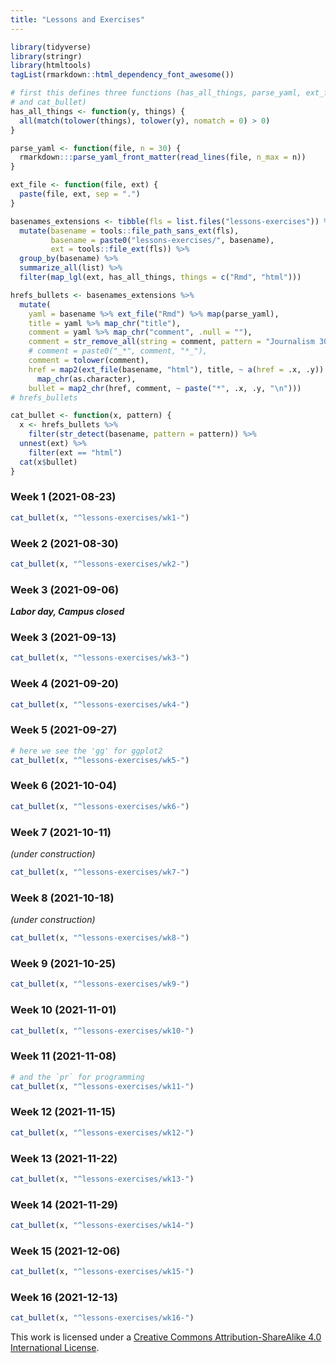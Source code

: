 ```yaml
---
title: "Lessons and Exercises"
---
```


```r
library(tidyverse)
library(stringr)
library(htmltools)
tagList(rmarkdown::html_dependency_font_awesome())
```

```r
# first this defines three functions (has_all_things, parse_yaml, ext_file,  
# and cat_bullet)
has_all_things <- function(y, things) {
  all(match(tolower(things), tolower(y), nomatch = 0) > 0)
}

parse_yaml <- function(file, n = 30) {
  rmarkdown:::parse_yaml_front_matter(read_lines(file, n_max = n))
}

ext_file <- function(file, ext) {
  paste(file, ext, sep = ".")
}
```

```r
basenames_extensions <- tibble(fls = list.files("lessons-exercises")) %>%
  mutate(basename = tools::file_path_sans_ext(fls),
         basename = paste0("lessons-exercises/", basename),
         ext = tools::file_ext(fls)) %>% 
  group_by(basename) %>% 
  summarize_all(list) %>% 
  filter(map_lgl(ext, has_all_things, things = c("Rmd", "html")))

hrefs_bullets <- basenames_extensions %>% 
  mutate(
    yaml = basename %>% ext_file("Rmd") %>% map(parse_yaml),
    title = yaml %>% map_chr("title"),
    comment = yaml %>% map_chr("comment", .null = ""),
    comment = str_remove_all(string = comment, pattern = "Journalism 303: "),
    # comment = paste0("_*", comment, "*_"),
    comment = tolower(comment),
    href = map2(ext_file(basename, "html"), title, ~ a(href = .x, .y)) %>%
      map_chr(as.character),
    bullet = map2_chr(href, comment, ~ paste("*", .x, .y, "\n")))
# hrefs_bullets
```

```r
cat_bullet <- function(x, pattern) {
  x <- hrefs_bullets %>% 
    filter(str_detect(basename, pattern = pattern)) %>%
  unnest(ext) %>%
    filter(ext == "html")
  cat(x$bullet)
}
```


### Week 1 (2021-08-23)

```r
cat_bullet(x, "^lessons-exercises/wk1-")
```


### Week 2 (2021-08-30)

```r
cat_bullet(x, "^lessons-exercises/wk2-")
```

### Week 3 (2021-09-06)

***Labor day, Campus closed***

### Week 3 (2021-09-13)

```r
cat_bullet(x, "^lessons-exercises/wk3-")
```

### Week 4 (2021-09-20)

```r
cat_bullet(x, "^lessons-exercises/wk4-")
```

### Week 5 (2021-09-27)

```r
# here we see the 'gg' for ggplot2 
cat_bullet(x, "^lessons-exercises/wk5-")
```

### Week 6 (2021-10-04)

```r
cat_bullet(x, "^lessons-exercises/wk6-")
```

### Week 7 (2021-10-11)

*(under construction)*

```r
cat_bullet(x, "^lessons-exercises/wk7-")
```

### Week 8 (2021-10-18)

*(under construction)*

```r
cat_bullet(x, "^lessons-exercises/wk8-")
```

### Week 9 (2021-10-25)

```r
cat_bullet(x, "^lessons-exercises/wk9-")
```

### Week 10 (2021-11-01)

```r
cat_bullet(x, "^lessons-exercises/wk10-")
```

### Week 11 (2021-11-08)

```r
# and the `pr` for programming
cat_bullet(x, "^lessons-exercises/wk11-")
```

### Week 12 (2021-11-15)

```r
cat_bullet(x, "^lessons-exercises/wk12-")
```

### Week 13 (2021-11-22)

```r
cat_bullet(x, "^lessons-exercises/wk13-")
```

### Week 14 (2021-11-29)

```r
cat_bullet(x, "^lessons-exercises/wk14-")
```

### Week 15 (2021-12-06)

```r
cat_bullet(x, "^lessons-exercises/wk15-")
```

### Week 16 (2021-12-13)

```r
cat_bullet(x, "^lessons-exercises/wk16-")
```



This work is licensed under a [Creative Commons Attribution-ShareAlike 4.0 International License](https://creativecommons.org/licenses/by-sa/4.0/).

